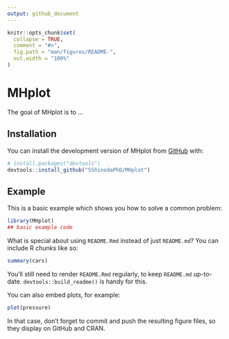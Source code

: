 ```yaml
---
output: github_document
---
```


<!-- README.md is generated from README.Rmd. Please edit that file -->

```r
knitr::opts_chunk$set(
  collapse = TRUE,
  comment = "#>",
  fig.path = "man/figures/README-",
  out.width = "100%"
)
```

# MHplot

<!-- badges: start -->
<!-- badges: end -->

The goal of MHplot is to ...

## Installation

You can install the development version of MHplot from [GitHub](https://github.com/) with:

``` r
# install.packages("devtools")
devtools::install_github("SShinodaPhD/MHplot")
```

## Example

This is a basic example which shows you how to solve a common problem:

```r
library(MHplot)
## basic example code
```

What is special about using `README.Rmd` instead of just `README.md`? You can include R chunks like so:

```r
summary(cars)
```

You'll still need to render `README.Rmd` regularly, to keep `README.md` up-to-date. `devtools::build_readme()` is handy for this.

You can also embed plots, for example:

```r
plot(pressure)
```

In that case, don't forget to commit and push the resulting figure files, so they display on GitHub and CRAN.
